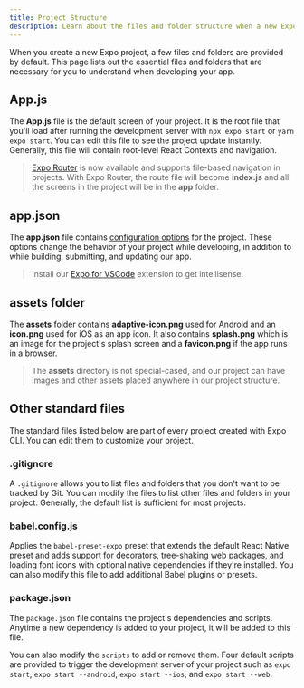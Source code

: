 ```yaml
---
title: Project Structure
description: Learn about the files and folder structure when a new Expo project is created.
---
```


When you create a new Expo project, a few files and folders are provided by default. This page lists out the essential files and folders that are necessary for you to understand when developing your app.

## App.js

The **App.js** file is the default screen of your project. It is the root file that you'll load after running the development server with `npx expo start` or `yarn expo start`. You can edit this file to see the project update instantly. Generally, this file will contain root-level React Contexts and navigation.

> [Expo Router](https://expo.github.io/router/docs) is now available and supports file-based navigation in projects. With Expo Router, the route file will become **index.js** and all the screens in the project will be in the **app** folder.

## app.json

The **app.json** file contains [configuration options](/versions/latest/config/app) for the project. These options change the behavior of your project while developing, in addition to while building, submitting, and updating our app.

> Install our [Expo for VSCode](https://github.com/expo/vscode-expo) extension to get intellisense.

## assets folder

The **assets** folder contains **adaptive-icon.png** used for Android and an **icon.png** used for iOS as an app icon. It also contains **splash.png** which is an image for the project's splash screen and a **favicon.png** if the app runs in a browser.

> The **assets** directory is not special-cased, and our project can have images and other assets placed anywhere in our project structure.

## Other standard files

The standard files listed below are part of every project created with Expo CLI. You can edit them to customize your project.

### .gitignore

A `.gitignore` allows you to list files and folders that you don't want to be tracked by Git. You can modify the files to list other files and folders in your project. Generally, the default list is sufficient for most projects.

### babel.config.js

Applies the `babel-preset-expo` preset that extends the default React Native preset and adds support for decorators, tree-shaking web packages, and loading font icons with optional native dependencies if they're installed. You can also modify this file to add additional Babel plugins or presets.

### package.json

The `package.json` file contains the project's dependencies and scripts. Anytime a new dependency is added to your project, it will be added to this file.

You can also modify the `scripts` to add or remove them. Four default scripts are provided to trigger the development server of your project such as `expo start`, `expo start --android`, `expo start --ios`, and `expo start --web`.
